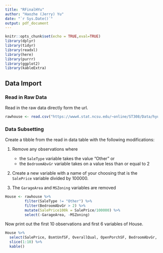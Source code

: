 ```yaml
---
title: "RFinalHYu"
author: "Haozhe (Jerry) Yu"
date: "`r Sys.Date()`"
output: pdf_document
---
```


```r
knitr::opts_chunk$set(echo = TRUE,eval=TRUE)
library(dplyr)
library(tidyr)
library(readxl)
library(here)
library(purrr)
library(ggplot2)
library(kableExtra)
```

## Data Import

### Read in Raw Data

Read in the raw data directly form the url. 

```r
rawhouse <- read.csv("https://www4.stat.ncsu.edu/~online/ST308/Data/hyu23_house.csv")
```

### Data Subsetting

Create a tibble from the read in data table with the following modifications: 

1. Remove any observations where
    - the `SaleType` variable takes the value "Other" or
    - the `BedroomAbvGr` variable takes on a value less than or equal to 2

2. Create a new variable with a name of your choosing that is the `SalePrice` variable divided by 100000.

3. The `GarageArea` and `MSZoning` variables are removed

```r
House <- rawhouse %>%  
         filter(SaleType != "Other") %>% 
         filter(BedroomAbvGr > 2) %>% 
         mutate(SalePrice100k = SalePrice/100000) %>% 
         select(-GarageArea, -MSZoning)
```

Now print out the first 10 observations and first 6 variables of House. 

```r
House %>% 
  select(SalePrice, BsmtUnfSF, OverallQual, OpenPorchSF, BedroomAbvGr, YrSold) %>% 
  slice(1:10) %>% 
  kable()
```

